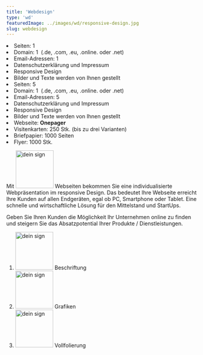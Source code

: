 ```yaml
---
title: 'Webdesign'
type: 'wd'
featuredImage: ../images/wd/responsive-design.jpg
slug: webdesign
---
```



<SEO title="Webdesign" description="Moderne Webseiten die Ihre Message klar zum Ausdruck bringen. Webseiten von Hochweben sind schick und schnell."></SEO>

<Banner leistung="webdesign" maxWidth="100" />
<CardGrid leistung="webdesign">
  <Card title="Onepager" price="599">
    <li>Seiten: 1</li>
    <li>Domain: 1 &nbsp;(.de, .com, .eu, .online. oder .net)</li>
    <li>Email-Adressen: 1</li>
    <li>
      Datenschutzerklärung und Impressum <FaCheck />
    </li>
    <li>
      Responsive Design <FaCheck />
    </li>
    <li>Bilder und Texte werden von Ihnen gestellt</li>
  </Card>
  <Card title="Multipager" price="1.199">
    <li>Seiten: 5</li>
    <li>Domain: 1 &nbsp;(.de, .com, .eu, .online. oder .net)</li>
    <li>Email-Adressen: 5</li>
    <li>
      Datenschutzerklärung und Impressum <FaCheck />
    </li>
    <li>
      Responsive Design <FaCheck />
    </li>
    <li>Bilder und Texte werden von Ihnen gestellt</li>
  </Card>
  <Card title="Startup" price="799">
    <li>Webseite: <strong>Onepager</strong></li>
    <li>Visitenkarten: 250 Stk. (bis zu drei Varianten)</li>
    <li>Briefpapier: 1000 Seiten</li>
    <li>Flyer: 1000 Stk.</li>
  </Card>
</CardGrid>
<LeistungTitle title="Beschreibung" />

Mit <img src={deinSign} alt="dein sign" width="100px"/> Webseiten bekommen Sie eine individualisierte Webpräsentation im responsive Design. Das bedeutet Ihre Webseite erreicht Ihre Kunden auf allen Endgeräten, egal ob PC, Smartphone oder Tablet. Eine schnelle und wirtschaftliche Lösung für den Mittelstand und StartUps.

Geben Sie Ihren Kunden die Möglichkeit Ihr Unternehmen online zu finden und steigern Sie das Absatzpotential Ihrer Produkte / Dienstleistungen.

<LeistungTitle title="Alternativprodukte" />

<ol style={{ listStyle: 'none' }}>
  <li><img src={deinSign} alt="dein sign" width="100px"/> Beschriftung</li>
  <li>
    <img src={deinSign} alt="dein sign" width="100px"/> Grafiken
  </li>
  <li>
    <img src={deinSign} alt="dein sign" width="100px"/> Vollfolierung
  </li>
</ol>